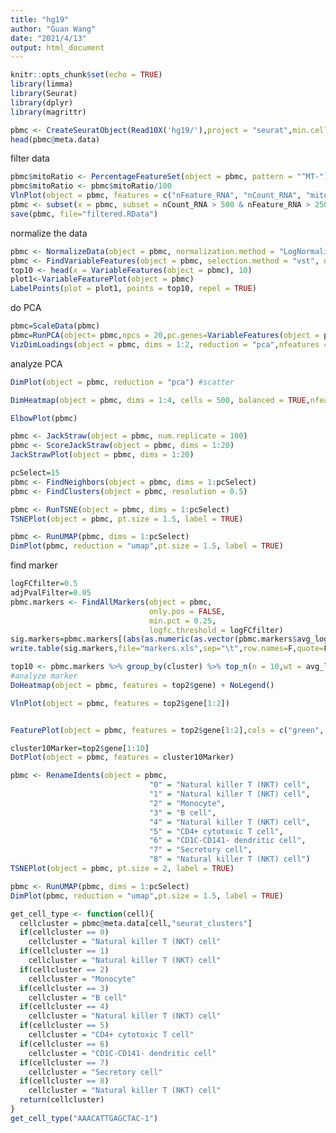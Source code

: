 ---
title: "hg19"
author: "Guan Wang"
date: "2021/4/13"
output: html_document
---

```{r setup, include=FALSE}
knitr::opts_chunk$set(echo = TRUE)
library(limma)
library(Seurat)
library(dplyr)
library(magrittr)
```

```{r load_data}
pbmc <- CreateSeuratObject(Read10X('hg19/'),project = "seurat",min.cells = 3, min.features = 50, names.delim = "_")
head(pbmc@meta.data)
```

filter data
```{r fliter, echo=FALSE}
pbmc$mitoRatio <- PercentageFeatureSet(object = pbmc, pattern = "^MT-")
pbmc$mitoRatio <- pbmc$mitoRatio/100
VlnPlot(object = pbmc, features = c("nFeature_RNA", "nCount_RNA", "mitoRatio"), ncol = 3)
pbmc <- subset(x = pbmc, subset = nCount_RNA > 500 & nFeature_RNA > 250 & mitoRatio < 0.2) 
save(pbmc, file="filtered.RData")
```
normalize the data
```{r normalize, echo=FALSE}
pbmc <- NormalizeData(object = pbmc, normalization.method = "LogNormalize", scale.factor = 10000)
pbmc <- FindVariableFeatures(object = pbmc, selection.method = "vst", nfeatures = 2000)
top10 <- head(x = VariableFeatures(object = pbmc), 10)
plot1<-VariableFeaturePlot(object = pbmc)
LabelPoints(plot = plot1, points = top10, repel = TRUE)
```
 do PCA
```{r PCA, echo=FALSE}
pbmc=ScaleData(pbmc)                    
pbmc=RunPCA(object= pbmc,npcs = 20,pc.genes=VariableFeatures(object = pbmc))    
VizDimLoadings(object = pbmc, dims = 1:2, reduction = "pca",nfeatures = 20)
```
analyze PCA
```{r PCs, echo=FALSE}
DimPlot(object = pbmc, reduction = "pca") #scatter

DimHeatmap(object = pbmc, dims = 1:4, cells = 500, balanced = TRUE,nfeatures = 30,ncol=2)

ElbowPlot(pbmc)

pbmc <- JackStraw(object = pbmc, num.replicate = 100)
pbmc <- ScoreJackStraw(object = pbmc, dims = 1:20)
JackStrawPlot(object = pbmc, dims = 1:20)
```
```{r KNN, echo=FALSE}
pcSelect=15
pbmc <- FindNeighbors(object = pbmc, dims = 1:pcSelect)                
pbmc <- FindClusters(object = pbmc, resolution = 0.5)                  
```
```{r TSNE, echo=FALSE}
pbmc <- RunTSNE(object = pbmc, dims = 1:pcSelect)                      
TSNEPlot(object = pbmc, pt.size = 1.5, label = TRUE)    
```
```{r Umap, echo=FALSE}
pbmc <- RunUMAP(pbmc, dims = 1:pcSelect)
DimPlot(pbmc, reduction = "umap",pt.size = 1.5, label = TRUE)
```
find marker
```{r marker, echo=FALSE}
logFCfilter=0.5
adjPvalFilter=0.05
pbmc.markers <- FindAllMarkers(object = pbmc,
                               only.pos = FALSE,
                               min.pct = 0.25,
                               logfc.threshold = logFCfilter)
sig.markers=pbmc.markers[(abs(as.numeric(as.vector(pbmc.markers$avg_logFC)))>logFCfilter & as.numeric(as.vector(pbmc.markers$p_val_adj))<adjPvalFilter),]
write.table(sig.markers,file="markers.xls",sep="\t",row.names=F,quote=F)

top10 <- pbmc.markers %>% group_by(cluster) %>% top_n(n = 10,wt = avg_log2FC)#wt = avg_logFC
#analyze marker
DoHeatmap(object = pbmc, features = top2$gene) + NoLegend()

VlnPlot(object = pbmc, features = top2$gene[1:2])


FeaturePlot(object = pbmc, features = top2$gene[1:2],cols = c("green", "red"))

cluster10Marker=top2$gene[1:10]
DotPlot(object = pbmc, features = cluster10Marker)
```

```{r mark, echo=FALSE}
pbmc <- RenameIdents(object = pbmc, 
                               "0" = "Natural killer T (NKT) cell",
                               "1" = "Natural killer T (NKT) cell",
                               "2" = "Monocyte",
                               "3" = "B cell",
                               "4" = "Natural killer T (NKT) cell",
                               "5" = "CD4+ cytotoxic T cell",
                               "6" = "CD1C-CD141- dendritic cell",
                               "7" = "Secretory cell",
                               "8" = "Natural killer T (NKT) cell")
TSNEPlot(object = pbmc, pt.size = 2, label = TRUE)
```
```{r UMAP, echo=FALSE}
pbmc <- RunUMAP(pbmc, dims = 1:pcSelect)
DimPlot(pbmc, reduction = "umap",pt.size = 1.5, label = TRUE)
```
```{r celltype, echo=FALSE}
get_cell_type <- function(cell){
  cellcluster = pbmc@meta.data[cell,"seurat_clusters"]
  if(cellcluster == 0)
    cellcluster = "Natural killer T (NKT) cell"
  if(cellcluster == 1)
    cellcluster = "Natural killer T (NKT) cell"
  if(cellcluster == 2)
    cellcluster = "Monocyte"
  if(cellcluster == 3)
    cellcluster = "B cell"
  if(cellcluster == 4)
    cellcluster = "Natural killer T (NKT) cell"
  if(cellcluster == 5)
    cellcluster = "CD4+ cytotoxic T cell"
  if(cellcluster == 6)
    cellcluster = "CD1C-CD141- dendritic cell"
  if(cellcluster == 7)
    cellcluster = "Secretory cell"
  if(cellcluster == 8)
    cellcluster = "Natural killer T (NKT) cell"
  return(cellcluster)
} 
get_cell_type("AAACATTGAGCTAC-1")

```
